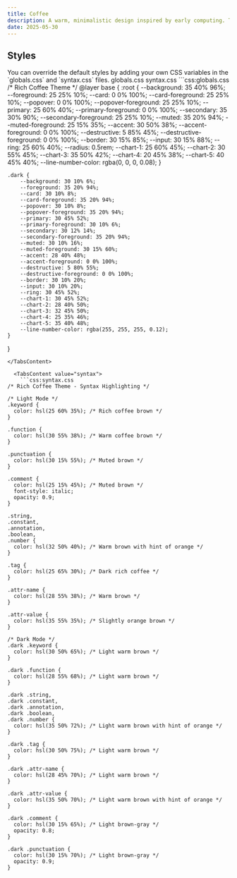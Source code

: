 ```yaml
---
title: Coffee
description: A warm, minimalistic design inspired by early computing. This theme is a replica of the "Coffee" theme from the `shiki-twoslash` package.
date: 2025-05-30
---
```


## Styles

<Note type="note" title="note">
  You can override the default styles by adding your own CSS variables in the `globals.css` and `syntax.css` files.
</Note>

<Tabs defaultValue="globals" className="pt-5 pb-1">
  <TabsList>
    <TabsTrigger value="globals">globals.css</TabsTrigger>
    <TabsTrigger value="syntax">syntax.css</TabsTrigger>
  </TabsList>
  <TabsContent value="globals">
    ```css:globals.css
/* Rich Coffee Theme */
@layer base {
    :root {
        --background: 35 40% 96%;
        --foreground: 25 25% 10%;
        --card: 0 0% 100%;
        --card-foreground: 25 25% 10%;
        --popover: 0 0% 100%;
        --popover-foreground: 25 25% 10%;
        --primary: 25 60% 40%;
        --primary-foreground: 0 0% 100%;
        --secondary: 35 30% 90%;
        --secondary-foreground: 25 25% 10%;
        --muted: 35 20% 94%;
        --muted-foreground: 25 15% 35%;
        --accent: 30 50% 38%;
        --accent-foreground: 0 0% 100%;
        --destructive: 5 85% 45%;
        --destructive-foreground: 0 0% 100%;
        --border: 30 15% 85%;
        --input: 30 15% 88%;
        --ring: 25 60% 40%;
        --radius: 0.5rem;
        --chart-1: 25 60% 45%;
        --chart-2: 30 55% 45%;
        --chart-3: 35 50% 42%;
        --chart-4: 20 45% 38%;
        --chart-5: 40 45% 40%;
        --line-number-color: rgba(0, 0, 0, 0.08);
    }

    .dark {
        --background: 30 10% 6%;
        --foreground: 35 20% 94%;
        --card: 30 10% 8%;
        --card-foreground: 35 20% 94%;
        --popover: 30 10% 8%;
        --popover-foreground: 35 20% 94%;
        --primary: 30 45% 52%;
        --primary-foreground: 30 10% 6%;
        --secondary: 30 12% 14%;
        --secondary-foreground: 35 20% 94%;
        --muted: 30 10% 16%;
        --muted-foreground: 30 15% 60%;
        --accent: 28 40% 48%;
        --accent-foreground: 0 0% 100%;
        --destructive: 5 80% 55%;
        --destructive-foreground: 0 0% 100%;
        --border: 30 10% 20%;
        --input: 30 10% 20%;
        --ring: 30 45% 52%;
        --chart-1: 30 45% 52%;
        --chart-2: 28 40% 50%;
        --chart-3: 32 45% 50%;
        --chart-4: 25 35% 46%;
        --chart-5: 35 40% 48%;
        --line-number-color: rgba(255, 255, 255, 0.12);
    }
}
```
</TabsContent>

  <TabsContent value="syntax">
    ```css:syntax.css
/* Rich Coffee Theme - Syntax Highlighting */

/* Light Mode */
.keyword {
  color: hsl(25 60% 35%); /* Rich coffee brown */
}

.function {
  color: hsl(30 55% 38%); /* Warm coffee brown */
}

.punctuation {
  color: hsl(30 15% 55%); /* Muted brown */
}

.comment {
  color: hsl(25 15% 45%); /* Muted brown */
  font-style: italic;
  opacity: 0.9;
}

.string,
.constant,
.annotation,
.boolean,
.number {
  color: hsl(32 50% 40%); /* Warm brown with hint of orange */
}

.tag {
  color: hsl(25 65% 30%); /* Dark rich coffee */
}

.attr-name {
  color: hsl(28 55% 38%); /* Warm brown */
}

.attr-value {
  color: hsl(35 55% 35%); /* Slightly orange brown */
}

/* Dark Mode */
.dark .keyword {
  color: hsl(30 50% 65%); /* Light warm brown */
}

.dark .function {
  color: hsl(28 55% 68%); /* Light warm brown */
}

.dark .string,
.dark .constant,
.dark .annotation,
.dark .boolean,
.dark .number {
  color: hsl(35 50% 72%); /* Light warm brown with hint of orange */
}

.dark .tag {
  color: hsl(30 50% 75%); /* Light warm brown */
}

.dark .attr-name {
  color: hsl(28 45% 70%); /* Light warm brown */
}

.dark .attr-value {
  color: hsl(35 50% 70%); /* Light warm brown with hint of orange */
}

.dark .comment {
  color: hsl(30 15% 65%); /* Light brown-gray */
  opacity: 0.8;
}

.dark .punctuation {
  color: hsl(30 15% 70%); /* Light brown-gray */
  opacity: 0.9;
}
```
</TabsContent>
</Tabs>
